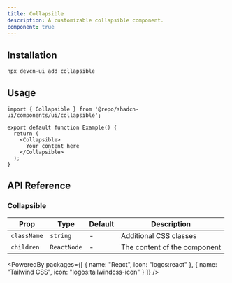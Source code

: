 ```yaml
---
title: Collapsible
description: A customizable collapsible component.
component: true
---
```


<ComponentPreview name="collapsible" />

## Installation

```bash
npx devcn-ui add collapsible
```

## Usage

```tsx
import { Collapsible } from '@repo/shadcn-ui/components/ui/collapsible';

export default function Example() {
  return (
    <Collapsible>
      Your content here
    </Collapsible>
  );
}
```

## API Reference

### Collapsible

| Prop | Type | Default | Description |
| --- | --- | --- | --- |
| `className` | `string` | - | Additional CSS classes |
| `children` | `ReactNode` | - | The content of the component |

<PoweredBy packages={[
  { name: "React", icon: "logos:react" },
  { name: "Tailwind CSS", icon: "logos:tailwindcss-icon" }
]} />
